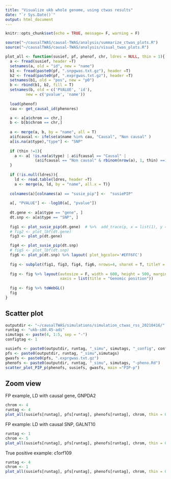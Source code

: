 ```yaml
---
title: "Visualize ukb whole genome, using ctwas results"
date: "`r Sys.Date()`"
output: html_document
---
```


```r
knitr::opts_chunk$set(echo = TRUE, message= F, warning = F)
```

```r
source("~/causalTWAS/causal-TWAS/analysis/summarize_ctwas_plots.R")
source("~/causalTWAS/causal-TWAS/analysis/visual_twas_plots.R")

plot_all <- function(susief, pf, phenof, chr, ldres = NULL, thin = 1){
  a <- fread(susief, header =T)
  setnames(a, old = "id", new = "name")
  b1 <- fread(paste0(pf, ".snpgwas.txt.gz"), header =T)
  b2 <- fread(paste0(pf, ".exprgwas.txt.gz"), header =T)
  setnames(b1, old = "pos", new = "p0")
  b <- rbind(b1, b2, fill = T)
  setnames(b, old = c('PVALUE', 'id'),
         new = c('pvalue', 'name'))
  
  load(phenof)
  cau <- get_causal_id(phenores)

  a <- a[a$chrom == chr,]
  b <- b[b$chrom == chr,]
  
  a <- merge(a, b, by = "name", all = T)
  a$ifcausal <- ifelse(a$name %in% cau, "Causal", "Non causal" )
  a[is.na(a$type),"type"] <- "SNP"
  
  if (thin !=1){
    a <- a[ !is.na(a$type) | a$ifcausal == "Causal" | 
             (a$ifcausal == "Non causal" & rbinom(nrow(a), 1, thin) ==1)]
  }
  
  if (!is.null(ldres)){
    ld <- read.table(ldres, header =T)
    a <- merge(a, ld, by = "name", all.x = T)}
  
  colnames(a)[colnames(a) == "susie_pip"] <-  "susiePIP"
  
  a[, "PVALUE"] <- -log10(a[, "pvalue"])
  
  dt.gene <- a[a$type == "gene", ]
  dt.snp <- a[a$type == "SNP", ]
  
  fig1 <- plot_susie_pip(dt.gene)  # %>%  add_trace(p, x = list(1), y = list(1), name = " ", showlegend = F)
  # fig2 <- plot_lbf(dt.gene)
  fig3 <- plot_p(dt.gene) 

  fig4 <- plot_susie_pip(dt.snp)
  # fig5 <- plot_lbf(dt.snp) 
  fig6 <- plot_p(dt.snp) %>% layout( plot_bgcolor='#EFF6FC')
  
  fig <- subplot(fig1, fig3, fig4, fig6, nrows=4, shareX = T, titleY = T)
  
  fig <- fig %>% layout(autosize = F, width = 600, height = 500, margin = 0.02,
                        xaxis = list(title = "Genomic position"))
  
  fig <- fig %>% toWebGL()
  fig
}
```

## Scatter plot

```r
outputdir <- "~/causalTWAS/simulations/simulation_ctwas_rss_20210416/"
runtag <- "ukb-s80.45-adi"
simutags <- paste(4, 1:5, sep = "-")
configtag <- 1

susiefs <- paste0(outputdir, runtag, "_simu", simutags, "_config", configtag, ".susieIrss.txt")
pfs <- paste0(outputdir, runtag, "_simu",simutags)
gwasfs <- paste0(pfs, ".exprgwas.txt.gz")
phenofs <- paste0(outputdir, runtag, "_simu", simutags, "-pheno.Rd")
scatter_plot_PIP_p(phenofs, susiefs, gwasfs, main ="PIP-p")
```

## Zoom view
FP example, LD with causal gene, GNPDA2

```r
chrom <- 4
runtag <- 4
plot_all(susiefs[runtag], pfs[runtag], phenofs[runtag], chrom, thin = 0.01)
```

FP example: LD with causal SNP, GALNT10
```r
runtag <- 1
chrom <- 5
plot_all(susiefs[runtag], pfs[runtag], phenofs[runtag], chrom, thin = 0.01)
```


True positive example: c1orf109
```r
runtag <- 4
chrom <- 1
plot_all(susiefs[runtag], pfs[runtag], phenofs[runtag], chrom, thin = 0.01)
```

